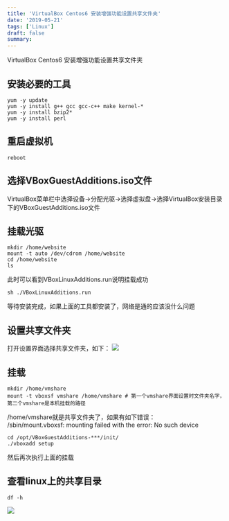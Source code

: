 ```yaml
---
title: 'VirtualBox Centos6 安装增强功能设置共享文件夹'
date: '2019-05-21'
tags: ['Linux']
draft: false
summary: 
---
```


VirtualBox Centos6 安装增强功能设置共享文件夹

## 安装必要的工具
```
yum -y update
yum -y install g++ gcc gcc-c++ make kernel-*
yum -y install bzip2* 
yum -y install perl
```

## 重启虚拟机
``` 
reboot 
```

## 选择VBoxGuestAdditions.iso文件
VirtualBox菜单栏中选择设备->分配光驱->选择虚拟盘->选择VirtualBox安装目录下的VBoxGuestAdditions.iso文件

## 挂载光驱
```
mkdir /home/website
mount -t auto /dev/cdrom /home/website
cd /home/website
ls
```
此时可以看到VBoxLinuxAdditions.run说明挂载成功


```
sh ./VBoxLinuxAdditions.run
```
等待安装完成，如果上面的工具都安装了，网络是通的应该没什么问题

## 设置共享文件夹
打开设置界面选择共享文件夹，如下：
![](https://www.ningto.com/upload/DC8092F35A0EB8FAC869EB003DDB9460.png)

## 挂载
```
mkdir /home/vmshare
mount -t vboxsf vmshare /home/vmshare # 第一个vmshare界面设置时文件夹名字，第二个vmshare是本机挂载的路径
```


/home/vmshare就是共享文件夹了，如果有如下错误：  
/sbin/mount.vboxsf: mounting failed with the error: No such device
```
cd /opt/VBoxGuestAdditions-***/init/
./vboxadd setup
```
然后再次执行上面的挂载

## 查看linux上的共享目录
```df -h```

![](https://www.ningto.com/upload/2CC267D252E1B79B34D30F88129F8B38.png)